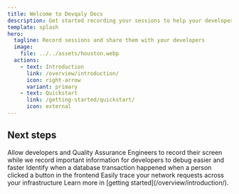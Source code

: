 ```yaml
---
title: Welcome to Devqaly Docs
description: Get started recording your sessions to help your developers debug faster
template: splash
hero:
  tagline: Record sessions and share them with your developers
  image:
    file: ../../assets/houston.webp
  actions:
    - text: Introduction
      link: /overview/introduction/
      icon: right-arrow
      variant: primary
    - text: Quickstart
      link: /getting-started/quickstart/
      icon: external
---
```



## Next steps

<CardGrid stagger>
  <Card title="Easy to Debug TEST" icon="laptop">
    Allow developers and Quality Assurance Engineers to record their screen while we record important information
    for developers to debug easier and faster
  </Card>
  <Card title="Record Database Transactions" icon="add-document">
    Identify when a database transaction happened when a person clicked a button in the frontend
  </Card>
  <Card title="Trace Network Requests" icon="setting">
    Easily trace your network requests across your infrastructure
  </Card>
  <Card title="Read the docs" icon="open-book">
    Learn more in [getting started](/overview/introduction/).
  </Card>
</CardGrid>